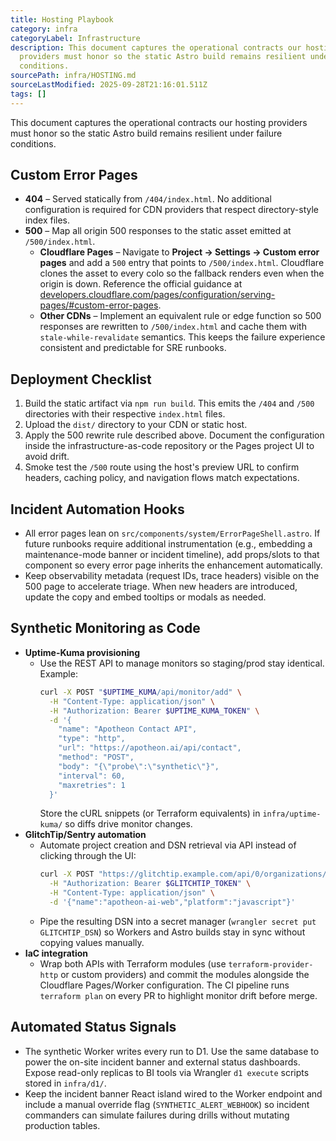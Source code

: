 ```yaml
---
title: Hosting Playbook
category: infra
categoryLabel: Infrastructure
description: This document captures the operational contracts our hosting
  providers must honor so the static Astro build remains resilient under failure
  conditions.
sourcePath: infra/HOSTING.md
sourceLastModified: 2025-09-28T21:16:01.511Z
tags: []
---
```


This document captures the operational contracts our hosting providers must honor so the
static Astro build remains resilient under failure conditions.

## Custom Error Pages

- **404** – Served statically from `/404/index.html`. No additional configuration is required for
  CDN providers that respect directory-style index files.
- **500** – Map all origin 500 responses to the static asset emitted at `/500/index.html`.
  - **Cloudflare Pages** – Navigate to **Project → Settings → Custom error pages** and add a
    `500` entry that points to `/500/index.html`. Cloudflare clones the asset to every colo so the
    fallback renders even when the origin is down. Reference the official guidance at
    [developers.cloudflare.com/pages/configuration/serving-pages/#custom-error-pages](https://developers.cloudflare.com/pages/configuration/serving-pages/#custom-error-pages).
  - **Other CDNs** – Implement an equivalent rule or edge function so 500 responses are rewritten
    to `/500/index.html` and cache them with `stale-while-revalidate` semantics. This keeps the
    failure experience consistent and predictable for SRE runbooks.

## Deployment Checklist

1. Build the static artifact via `npm run build`. This emits the `/404` and `/500` directories with
   their respective `index.html` files.
2. Upload the `dist/` directory to your CDN or static host.
3. Apply the 500 rewrite rule described above. Document the configuration inside the
   infrastructure-as-code repository or the Pages project UI to avoid drift.
4. Smoke test the `/500` route using the host's preview URL to confirm headers, caching policy,
   and navigation flows match expectations.

## Incident Automation Hooks

- All error pages lean on `src/components/system/ErrorPageShell.astro`. If future runbooks require
  additional instrumentation (e.g., embedding a maintenance-mode banner or incident timeline), add
  props/slots to that component so every error page inherits the enhancement automatically.
- Keep observability metadata (request IDs, trace headers) visible on the 500 page to accelerate
  triage. When new headers are introduced, update the copy and embed tooltips or modals as needed.

## Synthetic Monitoring as Code

- **Uptime-Kuma provisioning**
  - Use the REST API to manage monitors so staging/prod stay identical. Example:
    ```bash
    curl -X POST "$UPTIME_KUMA/api/monitor/add" \
      -H "Content-Type: application/json" \
      -H "Authorization: Bearer $UPTIME_KUMA_TOKEN" \
      -d '{
        "name": "Apotheon Contact API",
        "type": "http",
        "url": "https://apotheon.ai/api/contact",
        "method": "POST",
        "body": "{\"probe\":\"synthetic\"}",
        "interval": 60,
        "maxretries": 1
      }'
    ```
    Store the cURL snippets (or Terraform equivalents) in `infra/uptime-kuma/` so diffs drive
    monitor changes.
- **GlitchTip/Sentry automation**
  - Automate project creation and DSN retrieval via API instead of clicking through the UI:
    ```bash
    curl -X POST "https://glitchtip.example.com/api/0/organizations/apotheon/projects/" \
      -H "Authorization: Bearer $GLITCHTIP_TOKEN" \
      -H "Content-Type: application/json" \
      -d '{"name":"apotheon-ai-web","platform":"javascript"}'
    ```
  - Pipe the resulting DSN into a secret manager (`wrangler secret put GLITCHTIP_DSN`) so Workers
    and Astro builds stay in sync without copying values manually.
- **IaC integration**
  - Wrap both APIs with Terraform modules (use `terraform-provider-http` or custom providers) and
    commit the modules alongside the Cloudflare Pages/Worker configuration. The CI pipeline runs
    `terraform plan` on every PR to highlight monitor drift before merge.

## Automated Status Signals

- The synthetic Worker writes every run to D1. Use the same database to power the on-site incident
  banner and external status dashboards. Expose read-only replicas to BI tools via Wrangler `d1
execute` scripts stored in `infra/d1/`.
- Keep the incident banner React island wired to the Worker endpoint and include a manual override
  flag (`SYNTHETIC_ALERT_WEBHOOK`) so incident commanders can simulate failures during drills without
  mutating production tables.
